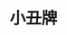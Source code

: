 ---
title: '小丑牌'
coverImage: 'https://shared.akamai.steamstatic.com/store_item_assets/steam/apps/2379780/header.jpg'
publishDate: '2024-02-20'
tags: ['牌组构建式类 Rogue', '卡牌游戏']
screenshots: [
  "https://shared.akamai.steamstatic.com/store_item_assets/steam/apps/2379780/ss_d17a3adc6176c7f99e0dc31c49f4764f137e6374.jpg",
  "https://shared.akamai.steamstatic.com/store_item_assets/steam/apps/2379780/ss_4862112e5030f74a5818cd4c31347d699ac5adf3.jpg"
]
video: "https://video.akamai.steamstatic.com/store_trailers/256974582/movie480_vp9.webm"
comments: [
  {
    user: 'Veeroj',
    avatar: 'https://avatars.fastly.steamstatic.com/24a5a3469b88eab34eb4b11f8ae935cc2e96d669_full.jpg',
    common: 'Balatro是一个卡牌构筑的天才之作，而且非常令人上瘾。可能需要10分钟让游戏的基本参数变得清晰，然后你会在接下来的50个小时里不断想出不同的策略，让你的分数像嘉年华力量测试机上的重物一样冲破天际，撞掉支架顶部的铃铛。我还要说，我认为一款如此紧密联系扑克的游戏没有任何微交易或实际赌博的滥用，这真是太棒了。很高兴看到这样一款充满激情的独立游戏蓬勃发展。'
  },
  {
    user: 'Savafut',
    avatar: 'https://avatars.fastly.steamstatic.com/2f02750071bedf6fa7bd4c2291e2d81834c395ae_full.jpg',
    common: '极度上瘾！你看了一眼时钟，显示是晚上8点，下一次你记得看时钟时已经是早上8点了。如果你有家人、爱人、孩子或宠物需要照顾，千万不要玩这款游戏。因为你只会像斯蒂芬·霍金一样坐在椅子上，不知时间流逝地玩这款游戏。甚至你的身体都不会有任何反应。想上厕所或吃饭？不可能。大脑不会让你停下来。告别食物吧，因为你接下来的一周都不会吃任何东西，直到救护车来把你救醒。你的身体会紧绷每一块肌肉，只为在这该死的游戏中再玩一手，这款游戏是朋友在一个普通的周六下午推荐给我的，下一刻我就知道已经是凌晨5点了。这是魔鬼的作品，应该仅用于研究目的。我唯一的抱怨是开发者应该添加更多背景音乐。'
  }
]
downloads:
  - source: "Byruthub"
    sourceIcon: "https://t0.gstatic.cn/faviconV2?client=SOCIAL&type=FAVICON&fallback_opts=TYPE,SIZE,URL&url=https://byruthub.org&size=20"
    links:
      - type: "磁力链接"
        url: "https://byruthub.org/index.php?do=download&id=131422"
  - source: "Switch520"
    sourceIcon: "https://t0.gstatic.cn/faviconV2?client=SOCIAL&type=FAVICON&fallback_opts=TYPE,SIZE,URL&url=https://www.gamer520.com&size=20"
    links:
      - type: "百度网盘"
        url: "https://pan.baidu.com/s/1RUg3CDxUxt4Yh68AAt4w0A"
        password: "6dhd"
  - source: "小叽资源"
    sourceIcon: "https://t0.gstatic.cn/faviconV2?client=SOCIAL&type=FAVICON&fallback_opts=TYPE,SIZE,URL&url=https://steamzg.com&size=20"
    links:
      - type: "百度网盘"
        url: "https://pan.baidu.com/s/1CMqgCjIVxiYcbzG2-tPwfg?pwd=6666"
      - type: "123云盘"
        url: "https://www.123pan.com/s/xXo9-xfq5v.html"
        password: "cofw"
      - type: "阿里云盘"
        url: "https://www.alipan.com/s/6SmsU7QKiwo"
        password: "6666"
  - source: "小妖怪分享"
    sourceIcon: "https://t0.gstatic.cn/faviconV2?client=SOCIAL&type=FAVICON&fallback_opts=TYPE,SIZE,URL&url=https://www.xyg688.com&size=20"
    links:
      - type: "百度网盘"
        url: "https://pan.baidu.com/s/1ljMgrv2__Ha3UEQnIZY0Bw"
        password: "7jxe"
      - type: "123云盘"
        url: "https://www.123pan.com/s/vq48Vv-DZSE3.html"
      - type: "夸克网盘"
        url: "https://pan.quark.cn/s/f8c09c33c1a8"
      - type: "阿里云盘"
        url: "https://www.alipan.com/s/wQWU7JZ4ifE"
      - type: "KrakenFiles"
        url: "https://krakenfiles.com/view/iEOYq0fEPO/file.html"
      - type: "Qiwi"
        url: "https://qiwi.gg/file/rfQG1021-Balatro"
  - source: "KOYSO"
    sourceIcon: "https://t0.gstatic.cn/faviconV2?client=SOCIAL&type=FAVICON&fallback_opts=TYPE,SIZE,URL&url=https://koyso.com&size=20"
    links:
      - type: "下载链接"
        url: "https://koyso.com/download/748"
---
